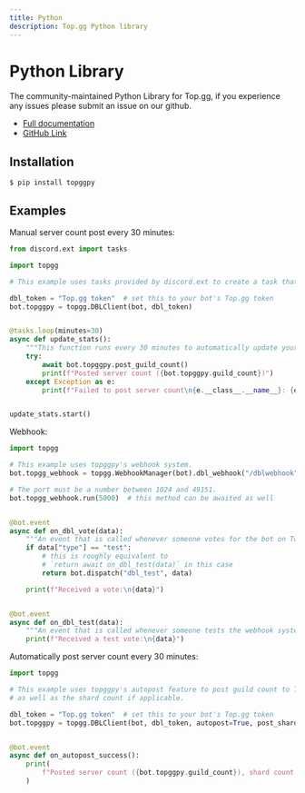 ```yaml
---
title: Python
description: Top.gg Python library
---
```


# Python Library

The community-maintained Python Library for Top.gg, if you experience any issues please submit an issue on our github.

- [Full documentation](https://topggpy.rtfd.io/)
- [GitHub Link](https://github.com/top-gg/python-sdk)

## Installation

```console
$ pip install topggpy
```

## Examples

Manual server count post every 30 minutes:

```py
from discord.ext import tasks

import topgg

# This example uses tasks provided by discord.ext to create a task that posts guild count to Top.gg every 30 minutes.

dbl_token = "Top.gg token"  # set this to your bot's Top.gg token
bot.topggpy = topgg.DBLClient(bot, dbl_token)


@tasks.loop(minutes=30)
async def update_stats():
    """This function runs every 30 minutes to automatically update your server count."""
    try:
        await bot.topggpy.post_guild_count()
        print(f"Posted server count ({bot.topggpy.guild_count})")
    except Exception as e:
        print(f"Failed to post server count\n{e.__class__.__name__}: {e}")


update_stats.start()
```

Webhook:

```py
import topgg

# This example uses topggpy's webhook system.
bot.topgg_webhook = topgg.WebhookManager(bot).dbl_webhook("/dblwebhook", "password")

# The port must be a number between 1024 and 49151.
bot.topgg_webhook.run(5000)  # this method can be awaited as well


@bot.event
async def on_dbl_vote(data):
    """An event that is called whenever someone votes for the bot on Top.gg."""
    if data["type"] == "test":
        # this is roughly equivalent to
        # `return await on_dbl_test(data)` in this case
        return bot.dispatch("dbl_test", data)

    print(f"Received a vote:\n{data}")


@bot.event
async def on_dbl_test(data):
    """An event that is called whenever someone tests the webhook system for your bot on Top.gg."""
    print(f"Received a test vote:\n{data}")
```

Automatically post server count every 30 minutes:

```py
import topgg

# This example uses topggpy's autopost feature to post guild count to Top.gg every 30 minutes
# as well as the shard count if applicable.

dbl_token = "Top.gg token"  # set this to your bot's Top.gg token
bot.topggpy = topgg.DBLClient(bot, dbl_token, autopost=True, post_shard_count=True)


@bot.event
async def on_autopost_success():
    print(
        f"Posted server count ({bot.topggpy.guild_count}), shard count ({bot.shard_count})"
    )
```
